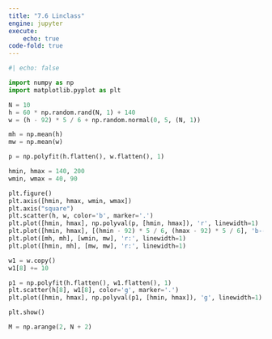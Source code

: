 ```yaml
---
title: "7.6 Linclass"
engine: jupyter
execute: 
    echo: true
code-fold: true
---
```


```python

#| echo: false

import numpy as np
import matplotlib.pyplot as plt

N = 10
h = 60 * np.random.rand(N, 1) + 140
w = (h - 92) * 5 / 6 + np.random.normal(0, 5, (N, 1))

mh = np.mean(h)
mw = np.mean(w)

p = np.polyfit(h.flatten(), w.flatten(), 1)

hmin, hmax = 140, 200
wmin, wmax = 40, 90

plt.figure()
plt.axis([hmin, hmax, wmin, wmax])
plt.axis("square")
plt.scatter(h, w, color='b', marker='.')
plt.plot([hmin, hmax], np.polyval(p, [hmin, hmax]), 'r', linewidth=1)
plt.plot([hmin, hmax], [(hmin - 92) * 5 / 6, (hmax - 92) * 5 / 6], 'b--')
plt.plot([mh, mh], [wmin, mw], 'r:', linewidth=1)
plt.plot([hmin, mh], [mw, mw], 'r:', linewidth=1)

w1 = w.copy()
w1[8] += 10  

p1 = np.polyfit(h.flatten(), w1.flatten(), 1)
plt.scatter(h[8], w1[8], color='g', marker='.')
plt.plot([hmin, hmax], np.polyval(p1, [hmin, hmax]), 'g', linewidth=1)

plt.show()

M = np.arange(2, N + 2)


```